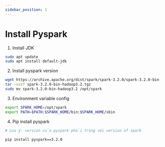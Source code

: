 ```yaml
---
sidebar_position: 1
---
```


# Install Pyspark

1. Install JDK

```bash
sudo apt update
sudo apt install default-jdk
```

2. Install pyspark version

```bash
wget https://archive.apache.org/dist/spark/spark-3.2.0/spark-3.2.0-bin-hadoop3.2.tgz
tar -xvzf spark-3.2.0-bin-hadoop3.2.tgz
sudo mv spark-3.2.0-bin-hadoop3.2 /opt/spark
```

3. Environment variable config

```bash
export SPARK_HOME=/opt/spark
export PATH=$PATH:$SPARK_HOME/bin:$SPARK_HOME/sbin
```

4. Pip install pyspark

```bash
# Lưu ý: version của pyspark phải trùng với version of spark

pip install pyspark==3.2.0
```